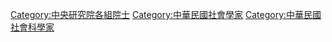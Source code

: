 [[Category:中央研究院各組院士|Category:中央研究院各組院士]]
[[Category:中華民國社會學家|Category:中華民國社會學家]]
[[Category:中華民國社會科學家|Category:中華民國社會科學家]]